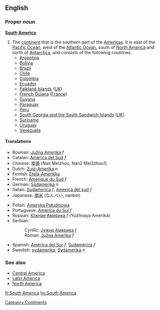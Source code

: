==English==
{{wikipedia}}
===Proper noun===
'''[[South]] [[America]]'''

#The [[continent]] that is the southern part of the [[Americas]].  It is east of the [[Pacific Ocean]], west of the [[Atlantic Ocean]], south of [[North America]] and north of [[Antarctica]], and consists of the following countries:
#*[[Argentina]]
#*[[Bolivia]]
#*[[Brazil]]
#*[[Chile]]
#*[[Colombia]]
#*[[Ecuador]]
#*[[Falkland Islands]] ([[UK]])
#*[[French Guiana]] ([[France]])
#*[[Guyana]]
#*[[Paraguay]]
#*[[Peru]]
#*[[South Georgia and the South Sandwich Islands]] ([[UK]])
#*[[Suriname]]
#*[[Uruguay]]
#*[[Venezuela]]

====Translations====
{{top}}
*Bosnian: [[Južna Amerika]] ''f''
*Catalan: [[Amèrica del Sud]] ''f''
*Chinese: [[南美]] (Nan Meizhou, Nan2 Mei3zhou1)
*Dutch: [[Zuid-Amerika]] ''n''
*Finnish: [[Etelä-Amerikka]]
*French: [[Amérique du Sud]] ''f''
*German: [[Südamerika]] ''n''
*Italian: [[Sudamerica]] ''f'', [[America del sud]] ''f''
*Japanese: [[南米]] (なんべい, nanbei)
{{mid}}
*Polish: [[Ameryka Południowa]]
*Portuguese: [[América do Sul]] ''f''
*Russian: [[Южная Америка]] ''f'' (Yuzhnaya Amerika)
*Serbian:
*:Cyrillic: [[Јужна Америка]] ''f''
*:Roman: [[Južna Amerika]] ''f''
*Spanish: [[América del Sur]] ''f'', [[Sudamérica]] ''f''
*Swedish: [[sydamerika]], [[Sydamerika]] ''n''
{{bottom}}

===See also===
*[[Central America]]
*[[Latin America]]
*[[North America]]

[[Category:Continents]]

[[fr:South America]]
[[hu:South America]]